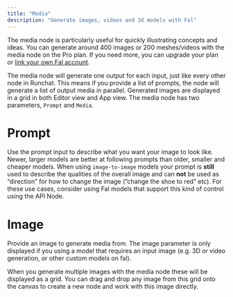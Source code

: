 ```yaml
---
title: "Media"
description: "Generate images, videos and 3d models with Fal"
---
```


The media node is particularly useful for quickly illustrating concepts and ideas.
You can generate around 400 images or 200 meshes/videos with the media node on the Pro plan.
If you need more, you can upgrade your plan or [link your own Fal account](/accounts).

The media node will generate one output for each input, just like every other node in Runchat. This means if you provide a list of prompts, the node will generate a list of output media in parallel.
Generated images are displayed in a grid in both Editor view and App view. The media node has two parameters, `Prompt` and `Media`.

# Prompt

Use the prompt input to describe what you want your image to look like. Newer, larger models are better at following prompts than older, smaller and cheaper models. When using `image-to-image` models your prompt is **still** used to describe the qualities of the overall image and can **not** be used as “direction” for how to change the image (”change the shoe to red” etc). For these use cases, consider using Fal models that support this kind of control using the API Node.

# Image

Provide an image to generate media from. The image parameter is only displayed if you using a model that requires an input image (e.g. 3D or video generation, or other custom models on fal).

<Info>
  When you generate multiple images with the media node these will be displayed
  as a grid. You can drag and drop any image from this grid onto the canvas to
  create a new node and work with this image directly.
</Info>
